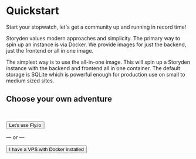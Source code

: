 
# Quickstart

Start your stopwatch, let's get a community up and running in record time!

Storyden values modern approaches and simplicity. The primary way to spin up an instance is via Docker. We provide images for just the backend, just the frontend or all in one image.

The simplest way is to use the all-in-one image. This will spin up a Storyden instance with the backend and frontend all in one container. The default storage is SQLite which is powerful enough for production use on small to medium sized sites.

## Choose your own adventure

<br />

<VStack>

<Button as="a" href="/docs/quickstart/fly" size="lg" w="full">Let's use Fly.io</Button>

<p>— or —</p>

<Button as="a" href="/docs/quickstart/vps" size="lg" w="full">I have a VPS with Docker installed</Button>

</VStack>